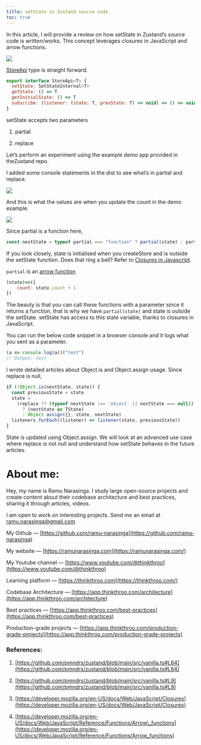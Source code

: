 ```yaml
---
title: setState in Zustand source code.
toc: true
---
```


In this article, I will provide a review on how setState in Zustand’s source code is written/works. This concept leverages closures in JavaScript and arrow functions.

![](https://cdn-images-1.medium.com/max/1000/1*j06fhTrBgMVu_tv3D_lTLw.png)

[StoreApi](https://github.com/pmndrs/zustand/blob/main/src/vanilla.ts#L9) type is straight forward.

```javascript
export interface StoreApi<T> {
  setState: SetStateInternal<T>
  getState: () => T
  getInitialState: () => T
  subscribe: (listener: (state: T, prevState: T) => void) => () => void
}
```

setState accepts two parameters

1. partial 
    
2. replace
    

Let’s perform an experiment using the example demo app provided in theZustand repo.

I added some console statements in the dist to see what’s in partial and replace.

![](https://cdn-images-1.medium.com/max/1000/1*8MHKhUDAlHQKCh38g_3iXA.png)

And this is what the values are when you update the count in the demo example.

![](https://cdn-images-1.medium.com/max/1000/1*1l8VM-IDSniIQTEPurunSQ.png)

Since partial is a function here, 

```javascript
const nextState = typeof partial === "function" ? partial(state) : partial;
```

If you look closely, state is initialised when you createStore and is outside the setState function. Does that ring a bell? Refer to [Closures in Javascript](https://developer.mozilla.org/en-US/docs/Web/JavaScript/Closures).

`partial` is an [arrow function](https://developer.mozilla.org/en-US/docs/Web/JavaScript/Reference/Functions/Arrow_functions)

```javascript
(state)=>({
    count: state.count + 1
})
```

The beauty is that you can call these functions with a parameter since it returns a function, that is why we have `partial(state)` and state is outside the setState. setState has access to this state variable, thanks to closures in JavaScript.

You can run the below code snippet in a browser console and it logs what you sent as a parameter.

```javascript
(a => console.log(a))("test")
// Output: test
```

I wrote detailed articles about Object.is and Object.assign usage. Since replace is null,

```javascript
if (!Object.is(nextState, state)) {
  const previousState = state
  state =
    (replace ?? (typeof nextState !== 'object' || nextState === null))
      ? (nextState as TState)
      : Object.assign({}, state, nextState)
  listeners.forEach((listener) => listener(state, previousState))
}
```

State is updated using Object.assign. We will look at an advanced use case where replace is not null and understand how setState behaves in the future articles.

# **About me:**

Hey, my name is Ramu Narasinga. I study large open-source projects and create content about their codebase architecture and best practices, sharing it through articles, videos.

I am open to work on interesting projects. Send me an email at ramu.narasinga@gmail.com

My Github — [https://github.com/ramu-narasinga](https://github.com/ramu-narasinga)

My website — [https://ramunarasinga.com](https://ramunarasinga.com/)

My Youtube channel — [https://www.youtube.com/@thinkthroo](https://www.youtube.com/@thinkthroo)

Learning platform — [https://thinkthroo.com](https://thinkthroo.com/)

Codebase Architecture — [https://app.thinkthroo.com/architecture](https://app.thinkthroo.com/architecture)

Best practices — [https://app.thinkthroo.com/best-practices](https://app.thinkthroo.com/best-practices)

Production-grade projects — [https://app.thinkthroo.com/production-grade-projects](https://app.thinkthroo.com/production-grade-projects)

### References:

1. [https://github.com/pmndrs/zustand/blob/main/src/vanilla.ts#L64](https://github.com/pmndrs/zustand/blob/main/src/vanilla.ts#L64)
    
2. [https://github.com/pmndrs/zustand/blob/main/src/vanilla.ts#L9](https://github.com/pmndrs/zustand/blob/main/src/vanilla.ts#L9)
    
3. [https://developer.mozilla.org/en-US/docs/Web/JavaScript/Closures](https://developer.mozilla.org/en-US/docs/Web/JavaScript/Closures)
    
4. [https://developer.mozilla.org/en-US/docs/Web/JavaScript/Reference/Functions/Arrow\_functions](https://developer.mozilla.org/en-US/docs/Web/JavaScript/Reference/Functions/Arrow_functions)
